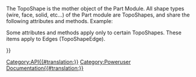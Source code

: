 <languages/>
{{VeryImportantMessage|(November 2018) This information may be incomplete and outdated. For the latest API, see the [https://freecad.org/api autogenerated API documentation].}}

The TopoShape is the mother object of the Part Module. All shape types (wire, face, solid, etc...) of the Part module are TopoShapes, and share the following attributes and methods. Example:
{{Code|code=
import Part
sh = Part.makeBox(10,10,10)
print sh.Faces
for f in sh.Faces:
   print f.Edges
}}

{{APIProperty|Area|The total area of the faces of the shape.}}
{{APIProperty|BoundBox|The BoundBox of the object}}
{{APIProperty|CenterOfMass|The center of mass of the current system. If the gravitational field is uniform, it is the center of gravity. The coordinates returned for the center of mass are expressed in the absolute Cartesian coordinate system.}}
{{APIProperty|CompSolids|Lists the subsequent shapes in this shape.}}
{{APIProperty|Compounds|Lists the coumpounds in this shape.}}
{{APIProperty|Edges|Lists the Edges in this shape.}}
{{APIProperty|Faces|Lists the faces in this shape.}}
{{APIProperty|Length|Total length of the edges of the shape.}}
{{APIProperty|Matrix|The current transformation of the object as matrix}}
{{APIProperty|Orientation|the orientation of the shape.}}
{{APIProperty|Placement|The current transformation of the object as placement}}
{{APIProperty|ShapeType|The type of the shape.}}
{{APIProperty|Shells|Lists the subsequent shapes in this shape.}}
{{APIProperty|Solids|List of subsequent shapes in this shape.}}
{{APIProperty|Vertexes|List of vertexes in this shape.}}
{{APIProperty|Volume|Total volume of the solids of the shape.}}
{{APIProperty|Wires|List of wires in this shape.}}
{{APIFunction|approximate| |Approximates a B-Spline-curve from this wire|a BSplineCurve object}}
{{APIFunction|check| |Checks the shape and report errors in the shape structure. This is a more detailed check as done in isValid().| }}
{{APIFunction|common|TopoShape|Intersection of this and a given topo shape.|a TopoShape}}
{{APIFunction|complement| |Computes the complement of the orientation of this shape, i.e. reverses the interior/exterior status of boundaries of this shape.|a TopoShape}}
{{APIFunction|copy| |Creates a copy of this shape|a TopoShape}}
{{APIFunction|cut|TopoShape|Difference of this and a given topo shape.|a TopoShape}}
{{APIFunction|distToShape| TopoShape |Calculates the minimum distance between this and a given TopoShape.|float<minimum distance>,list<nearest points>,list<nearest subshapes & parameters> }}
{{APIFunction|exportBrep| string |Exports the content of this shape to an BREP file. BREP is a CasCade native format.| }}
{{APIFunction|exportIges| string |Exports the content of this shape to an IGES file.| }}
{{APIFunction|exportStep| string |Exports the content of this shape to an STEP file.| }}
{{APIFunction|exportStl| string |Exports the content of this shape to an STL mesh file.| }}
{{APIFunction|extrude|Vector|Extrudes the shape along a direction.|a TopoShape}}
{{APIFunction|fuse|TopoShape|Union of this and a given topo shape.|a TopoShape}}
{{APIFunction|getAllDerivedFrom| |Returns all descentences of this object type|a list}}
{{APIFunction|hashCode| |This value is computed from the value of the underlying shape reference and the location. Orientation is not taken into account.|a string}}
{{APIFunction|isClosed| |Checks if the shape is closed.|a boolean}}
{{APIFunction|isDerivedFrom|string|Returns true if given type is a father|boolean}}
{{APIFunction|isEqual|TopoShape|Returns true if both shapes share the same TShape, have the same Location and have the same Orientation.|a boolean}}
{{APIFunction|isInside|Vector,float,Boolean|Checks if a point is inside a solid with a certain tolerance. If the 3rd parameter is True a point on a face is considered as inside|a boolean}}
{{APIFunction|isNull| |Checks if the shape is null.|a boolean}}
{{APIFunction|isPartner|TopoShape|Returns true if both shapes share the same TShape, but may have a different Location and may have a different Orientation.|a boolean}}
{{APIFunction|isSame|TopoShape|Checks if both shapes share the same geometry, true if both shapes share the same TShape, have the same Location but may have a different Orientation.|a boolean}}
{{APIFunction|isValid| |Checks if the shape is valid, i.e. neither null, nor empty nor corrupted.|a boolean}}
{{APIFunction|makeFillet|float,TopoShape|Returns a new object based on TopoShape, but with a fillet of radius 'float' applied to each edge.|a TopoShape}}
{{APIFunction|makeHomogenousWires|wire|Makes this and the given wire homogenous to have the same number of edges| a wire}}
{{APIFunction|makeOffset|float|Offsets the shape by a given ammount|a TopoShape}}
{{APIFunction|makePipe|wire|Makes a pipe by sweeping along a wire.|a TopoShape}}
{{APIFunction|makePipeShell|wire|Makes a loft defined by profiles along a wire.|a TopoShape}}
{{APIFunction|makeShapeFromMesh|mesh|Makes a compound shape out of mesh data. Note: This should be used for rather small meshes only.|a TopoShape}}
{{APIFunction|makeThickness|list,float,float|A hollowed solid is built from an initial solid and a set of faces on this solid, which are to be removed. The remaining faces of the solid become the walls of the hollowed solid, their thickness defined at the time of construction. The arguments to be passed are a list of faces to be skipped, the thickness of the walls and a tolerance value.|a TopoShape}}
{{APIFunction|nullify| |Destroys the reference to the underlying shape stored in this shape. As a result, this shape becomes null.|}}
{{APIFunction|project|TopoShape|Project a shape on this shape|a TopoShape}}
{{APIFunction|read|string|Reads in an IGES, STEP or BREP file.|a TopoShape}}
{{APIFunction|reverse| |Reverses the orientation of this shape.| }}
{{APIFunction|revolve|Vector, Vector, float|Revolves the shape around a Axis to a given degree. ex: Part.revolve(Vector(0,0,0),Vector(0,0,1),360) revolves the shape around the Z Axis 360 degree.|a TopoShape}}
{{APIFunction|rotate|Vector<position>, Vector<direction>, float<angle>|Rotates this shape by angle degrees around an axis specified by position and direction. ex: Shp.rotate(Vector(0,0,0),Vector(0,0,1),180) rotate the shape around the Z Axis 180 degrees.| }}
{{APIFunction|scale|float<factor>, [Vector<centre>]|Uniformly scales this shape by factor. Optionally specify centre of scaling transformation.| }}
{{APIFunction|section|TopoShape|Section of this with a given topo shape.|a TopoShape}}
{{APIFunction|sewShape| |Sews the shape if there is a gap.| }}
{{APIFunction|tessellate|float|Tessellate the the shape and return a list of vertices and face indices. The given float is the tolerance.|a list}}
{{APIFunction|toNurbs| |Conversion of the complete geometry of a shape into NURBS geometry. For example, all curves supporting edges of the basis shape are converted into BSpline curves, and all surfaces supporting its faces are converted into BSpline surfaces.|a NURBS curve}}
{{APIFunction|transformGeometry|matrix|Applies geometric transformation on a copy of the shape. The transformation to be applied is defined as a 4x4 matrix. The underlying geometry of the following shapes may change to a curve which supports an edge of the shape, or a surface which supports a face of the shape. For example, a circle may be transformed into an ellipse when applying an affinity transformation. It may also happen that the circle then is represented as a b-spline curve. The transformation is applied to all the curves which support edges of the shape, and all the surfaces which support faces of the shape. Note: If you want to transform a shape without changing the underlying geometry then use the methods translate or rotate.|a TopoShape}}
{{APIFunction|transformShape|matrix|Applies transformation on a shape without changing the underlying geometry.| }}
{{APIFunction|translate|Vector|Applies the translation to the current location of this shape.| }}
{{APIFunction|writeInventor| |Writes the mesh in OpenInventor format to a string.|a string}}

Some attributes and methods apply only to certain TopoShapes. These items apply to Edges (TopoShapeEdge).  


{{APIProperty|FirstParameter|The parameter value at one end of the Edge. Not necessarily at Vertex[0]. [https://en.wikipedia.org/wiki/Parametric_equations See Parametric Equations]}}
{{APIProperty|LastParameter|The parameter value at the other end of the Edge. Not necessarily at Vertex[1].}}
{{APIFunction|getParameterByLength|Float|Maps the interval [0,Length] to the interval [FirstParameter,LastParameter]|Float }}
{{APIFunction|valueAt|Float|Returns the 3D vector corresponding to a parameter value.|Vector}}
{{APIFunction|parameterAt|Vertex,[Face]|Returns the parameter value corresponding to a Vertex (3D point).|Float}}
{{APIFunction|tangentAt|Float|Returns the direction vector of the tangent to the edge at a parameter value (if it exists).|Vector}}
{{APIFunction|normalAt|Float|Returns the direction vector of the normal to the edge at a parameter value (if it exists uniquely).|Vector}}
{{APIFunction|curvatureAt|Float|Returns the curvature of the edge at a parameter value.|Float}}
{{APIFunction|centerOfCurvatureAt|Float|Returns the center (3D point) of the osculating circle at a parameter value.|Vector}}


{{Userdocnavi{{#translation:}}}}
[[Category:API{{#translation:}}]]
[[Category:Poweruser Documentation{{#translation:}}]]
{{clear}}